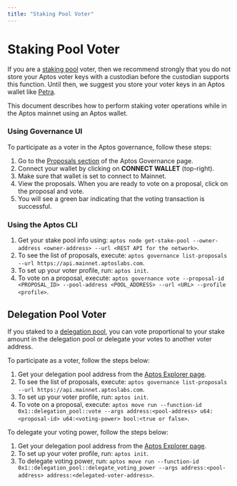 ```yaml
---
title: "Staking Pool Voter"
---
```


# Staking Pool Voter

If you are a [staking pool](../../../blockchain/staking.mdx) voter, then we recommend strongly that you do not store your Aptos voter keys with a
custodian before the custodian supports this function. Until then, we suggest you store your voter keys in an Aptos
wallet like [Petra](https://petra.app/).

This document describes how to perform staking voter operations while in the Aptos mainnet using an Aptos wallet.

### Using Governance UI

To participate as a voter in the Aptos governance, follow these steps:

1. Go to the [Proposals section](https://governance.aptosfoundation.org/) of the Aptos Governance page.
2. Connect your wallet by clicking on **CONNECT WALLET** (top-right).
3. Make sure that wallet is set to connect to Mainnet.
4. View the proposals. When you are ready to vote on a proposal, click on the proposal and vote.
5. You will see a green bar indicating that the voting transaction is successful.

### Using the Aptos CLI

1. Get your stake pool info using: `aptos node get-stake-pool --owner-address <owner-address> --url <REST API for the network>`.
2. To see the list of proposals, execute: `aptos governance list-proposals --url https://api.mainnet.aptoslabs.com`.
3. To set up your voter profile, run: `aptos init`.
4. To vote on a proposal, execute: `aptos governance vote --proposal-id <PROPOSAL_ID> --pool-address <POOL_ADDRESS> --url <URL> --profile <profile>`.

## Delegation Pool Voter

If you staked to a [delegation pool](../../../blockchain/delegated-staking.mdx), you can vote proportional to your stake amount in the delegation pool or delegate your votes to another voter address.

To participate as a voter, follow the steps below:

1. Get your delegation pool address from the [Aptos Explorer page](https://explorer.aptoslabs.com/validators/delegation?network=mainnet).
2. To see the list of proposals, execute: `aptos governance list-proposals --url https://api.mainnet.aptoslabs.com`.
3. To set up your voter profile, run: `aptos init`.
4. To vote on a proposal, execute: `aptos move run --function-id 0x1::delegation_pool::vote --args address:<pool-address> u64:<proposal-id> u64:<voting-power> bool:<true or false>`.

To delegate your voting power, follow the steps below:

1. Get your delegation pool address from the [Aptos Explorer page](https://explorer.aptoslabs.com/validators/delegation?network=mainnet).
2. To set up your voter profile, run: `aptos init`.
3. To delegate voting power, run: `aptos move run --function-id 0x1::delegation_pool::delegate_voting_power --args address:<pool-address> address:<delegated-voter-address>`.
